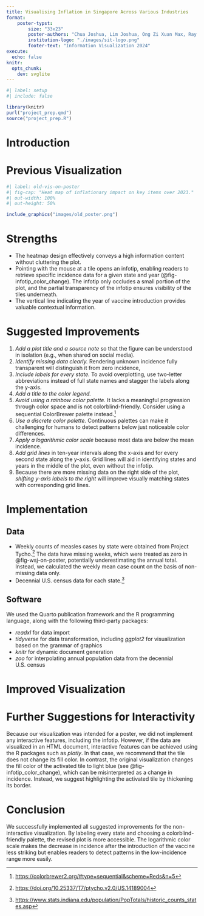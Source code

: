 ```yaml
---
title: Visualising Inflation in Singapore Across Various Industries
format: 
    poster-typst:
        size: "33x23"
        poster-authors: "Chua Joshua, Lim Joshua, Ong Zi Xuan Max, Ray Lim Le Hao, Sherwyn Tan Wee Wen, Tan Jia Wen"
        institution-logo: "./images/sit-logo.png"
        footer-text: "Information Visualization 2024"
execute:
  echo: false
knitr:
  opts_chunk:
    dev: svglite
---
```


```r
#| label: setup
#| include: false

library(knitr)
purl("project_prep.qmd")
source("project_prep.R")
```

# Introduction

# Previous Visualization

```r
#| label: old-vis-on-poster
#| fig-cap: "Heat map of inflationary impact on key items over 2023."
#| out-width: 100%
#| out-height: 50%

include_graphics("images/old_poster.png")
```

# Strengths

-   The heatmap design effectively conveys a high information content without cluttering the plot.
-   Pointing with the mouse at a tile opens an infotip, enabling readers to retrieve specific incidence data for a given state and year (@fig-infotip_color_change). The infotip only occludes a small portion of the plot, and the partial transparency of the infotip ensures visibility of the tiles underneath.
-   The vertical line indicating the year of vaccine introduction provides valuable contextual information.

# Suggested Improvements

1.  *Add a plot title and a source note* so that the figure can be understood in isolation (e.g., when shared on social media).
2.  *Identify missing data clearly.* Rendering unknown incidence fully transparent will distinguish it from zero incidence,
3.  *Include labels for every state.* To avoid overplotting, use two-letter abbreviations instead of full state names and stagger the labels along the y-axis.
4.  *Add a title to the color legend.*
5.  *Avoid using a rainbow color palette.* It lacks a meaningful progression through color space and is not colorblind-friendly. Consider using a sequential ColorBrewer palette instead.[^1]
6.  *Use a discrete color palette.* Continuous palettes can make it challenging for humans to detect patterns below just noticeable color differences.
7.  *Apply a logarithmic color scale* because most data are below the mean incidence.
8.  *Add grid lines* in ten-year intervals along the x-axis and for every second state along the y-axis. Grid lines will aid in identifying states and years in the middle of the plot, even without the infotip.
9.  Because there are more missing data on the right side of the plot, *shifting y-axis labels to the right* will improve visually matching states with corresponding grid lines.

[^1]: <https://colorbrewer2.org/#type=sequential&scheme=Reds&n=5>

# Implementation

## Data

-   Weekly counts of measles cases by state were obtained from Project Tycho.[^2] The data have missing weeks, which were treated as zero in @fig-wsj-on-poster, potentially underestimating the annual total. Instead, we calculated the weekly mean case count on the basis of non-missing data only.
-   Decennial U.S. census data for each state.[^3]

[^2]: <https://doi.org/10.25337/T7/ptycho.v2.0/US.14189004>

[^3]: <https://www.stats.indiana.edu/population/PopTotals/historic_counts_states.asp>

## Software

We used the Quarto publication framework and the R programming language, along with the following third-party packages:

-   *readxl* for data import
-   *tidyverse* for data transformation, including *ggplot2* for visualization based on the grammar of graphics
-   *knitr* for dynamic document generation
-   *zoo* for interpolating annual population data from the decennial U.S. census

# Improved Visualization

# Further Suggestions for Interactivity

Because our visualization was intended for a poster, we did not implement any interactive features, including the infotip. However, if the data are visualized in an HTML document, interactive features can be achieved using the R packages such as *plotly*. In that case, we recommend that the tile does not change its fill color. In contrast, the original visualization changes the fill color of the activated tile to light blue (see @fig-infotip_color_change), which can be misinterpreted as a change in incidence. Instead, we suggest highlighting the activated tile by thickening its border.

# Conclusion

We successfully implemented all suggested improvements for the non-interactive visualization. By labeling every state and choosing a colorblind-friendly palette, the revised plot is more accessible. The logarithmic color scale makes the decrease in incidence after the introduction of the vaccine less striking but enables readers to detect patterns in the low-incidence range more easily.
